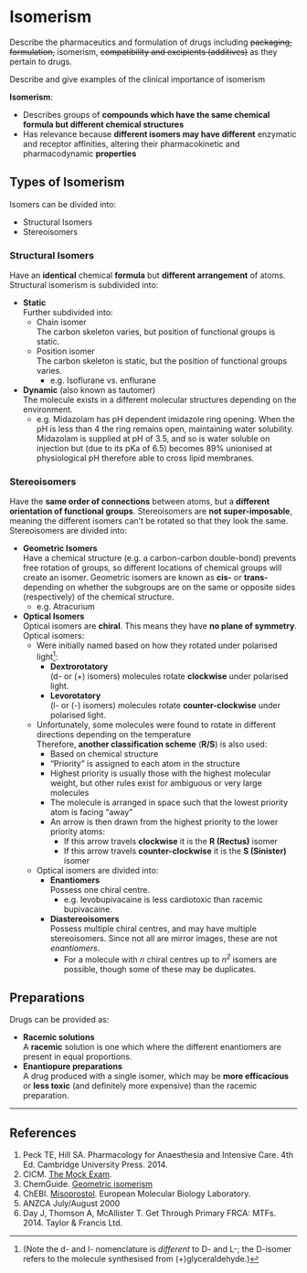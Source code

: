 # Isomerism

:::CICM
Describe the pharmaceutics and formulation of drugs including ~~packaging, formulation,~~ isomerism, ~~compatibility and excipients (additives)~~ as they pertain to drugs.
:::

:::ANZCA
Describe and give examples of the clinical importance of isomerism
:::

**Isomerism**:

* Describes groups of **compounds which have the same chemical formula but different chemical structures**
* Has relevance because **different isomers may have different** enzymatic and receptor affinities, altering their pharmacokinetic and pharmacodynamic **properties**

## Types of Isomerism

Isomers can be divided into:

* Structural Isomers
* Stereoisomers

### Structural Isomers

Have an **identical** chemical **formula** but **different arrangement** of atoms. Structural isomerism is subdivided into:

* **Static**\
Further subdivided into:
    * Chain isomer\
    The carbon skeleton varies, but position of functional groups is static.
    * Position isomer\
    The carbon skeleton is static, but the position of functional groups varies.
        * e.g. Isoflurane vs. enflurane
* **Dynamic** (also known as tautomer)\
The molecule exists in a different molecular structures depending on the environment.
    * e.g. Midazolam has pH dependent imidazole ring opening. When the pH is less than 4 the ring remains open, maintaining water solubility. Midazolam is supplied at pH of 3.5, and so is water soluble on injection but (due to its pKa of 6.5) becomes 89% unionised at physiological pH therefore able to cross lipid membranes.


### Stereoisomers

Have the **same order of connections** between atoms, but a **different orientation of functional groups**. Stereoisomers are **not super-imposable**, meaning the different isomers can't be rotated so that they look the same. Stereoisomers are divided into:

* **Geometric Isomers**\
Have a chemical structure (e.g. a carbon-carbon double-bond) prevents free rotation of groups, so different locations of chemical groups will create an isomer. Geometric isomers are known as **cis-** or **trans-** depending on whether the subgroups are on the same or opposite sides (respectively) of the chemical structure.
    * e.g. Atracurium
* **Optical Isomers**\
Optical isomers are **chiral**. This means they have **no plane of symmetry**. Optical isomers:
    * Were initially named based on how they rotated under polarised light^[(Note the d- and l- nomenclature is *different* to D- and L-; the D-isomer refers to the molecule synthesised from (+)glyceraldehyde.)]:
        * **Dextrorotatory**\
        (d- or (+) isomers) molecules rotate **clockwise** under polarised light.
        * **Levorotatory**\
        (l- or (-) isomers) molecules rotate **counter-clockwise** under polarised light.
    * Unfortunately, some molecules were found to rotate in different directions depending on the temperature  
    Therefore, **another classification scheme** (**R/S**) is also used:
        * Based on chemical structure
        * "Priority" is assigned to each atom in the structure
        * Highest priority is usually those with the highest molecular weight, but other rules exist for ambiguous or very large molecules
        * The molecule is arranged in space such that the lowest priority atom is facing "away"
        * An arrow is then drawn from the highest priority to the lower priority atoms:
            * If this arrow travels **clockwise** it is the **R (Rectus)** isomer
            * If this arrow travels **counter-clockwise** it is the **S (Sinister)** isomer
    * Optical isomers are divided into:
        * **Enantiomers**\
        Possess one chiral centre.
            * e.g. levobupivacaine is less cardiotoxic than racemic bupivacaine.
        * **Diastereoisomers**\
        Possess multiple chiral centres, and may have multiple stereoisomers. Since not all are mirror images, these are not *enantiomers*.
            * For a molecule with *n* chiral centres up to *n^2^* isomers are possible, though some of these may be duplicates.

## Preparations

Drugs can be provided as:

* **Racemic solutions**\
A **racemic** solution is one which where the different enantiomers are present in equal proportions.
* **Enantiopure preparations**\
A drug produced with a single isomer, which may be **more efficacious** or **less toxic** (and definitely more expensive) than the racemic preparation.


---

## References

1. Peck TE, Hill SA. Pharmacology for Anaesthesia and Intensive Care. 4th Ed. Cambridge University Press. 2014.\
2. CICM. [The Mock Exam](http://www.cicm.org.au/CICM_Media/CICMSite/CICM-Website/Trainees/Assessments%20and%20Examinations/First%20Part%20Exam/Mock-Exam-First-Part-Examination.pdf). 
2. ChemGuide. [Geometric isomerism](http://www.chemguide.co.uk/basicorg/isomerism/geometric.html)
3. ChEBI. [Misoprostol](https://www.ebi.ac.uk/chebi/searchId.do?chebiId=CHEBI:63610). European Molecular Biology Laboratory.
4. ANZCA July/August 2000
5. Day J, Thomson A, McAllister T. Get Through Primary FRCA: MTFs. 2014. Taylor & Francis Ltd.